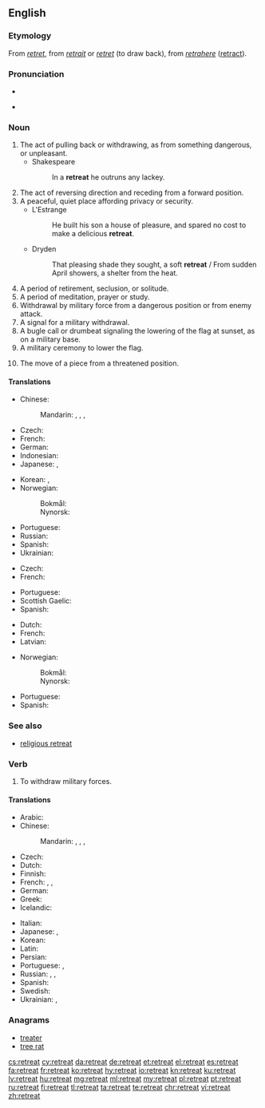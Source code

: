 ==English==

===Etymology===
From {{etyl|enm|en}} ''[[retret]]'', from {{etyl|fro|en}} ''[[retrait]]'' or ''[[retret]]'' (to draw back), from {{etyl|la|en}} ''[[retrahere]]'' ([[retract]]).

===Pronunciation===
* {{audio|en-us-retreat.ogg|Audio (US)|lang=en}}

* {{rhymes|iːt|lang=en}}

===Noun===
{{en-noun}}

# The act of pulling back or withdrawing, as from something dangerous, or unpleasant.
#* Shakespeare
#*: In a '''retreat''' he outruns any lackey.
# The act of reversing direction and receding from a forward position.
# A peaceful, quiet place affording privacy or security.
#* L'Estrange
#*: He built his son a house of pleasure, and spared no cost to make a delicious '''retreat'''.
#* Dryden
#*: That pleasing shade they sought, a soft '''retreat''' / From sudden April showers, a shelter from the heat.
# A period of retirement, seclusion, or solitude.
# A period of meditation, prayer or study.
# Withdrawal by military force from a dangerous position or from enemy attack.
# A signal for a military withdrawal.
# A bugle call or drumbeat signaling the lowering of the flag at sunset, as on a military base.
# A military ceremony to lower the flag.
# {{context|chess|lang=en}} The move of a piece from a threatened position.

====Translations====
{{trans-top|act of pulling back or withdrawing}}
* Chinese:
*: Mandarin: {{t+|cmn|後退|sc=Hani}}, {{t+|cmn|后退|tr=hòutuì|sc=Hani}}, {{t+|cmn|退卻|sc=Hani}}, {{t+|cmn|退却|tr=tuìquè|sc=Hani}}
* Czech: {{t|cs|ústup|m}}
* French: {{t+|fr|retraite|f}}
* German: {{t+|de|Rückzug}}
* Indonesian: {{t+|id|mundur}}
* Japanese: {{t+|ja|退却|tr=たいきゃく, taikyaku|sc=Jpan}}, {{t+|ja|後退|tr=こうたい, kōtai|sc=Jpan}}
{{trans-mid}}
* Korean: {{t+|ko|후퇴|sc=Kore}}, {{t+|ko|퇴각|sc=Kore}}
* Norwegian: 
*: Bokmål: {{t|nb|retrett|m}}
*: Nynorsk: {{t|nn|retrett|m}}
* Portuguese: {{t+|pt|retirada|f}}
* Russian: {{t+|ru|отступле́ние|n}}
* Spanish: {{t+|es|retirarse}}
* Ukrainian: {{t|uk|ві́дступ|m|sc=Cyrl}}
{{trans-bottom}}

{{trans-top|quiet place affording privacy}}
* Czech: {{t+|cs|útočiště|n}}
* French: {{t+|fr|retraite|f}}
{{trans-mid}}
* Portuguese: {{t+|pt|retiro|m}}
* Scottish Gaelic: {{t|gd|cuilidh|f}}
* Spanish: {{t+|es|retiro|m}}
{{trans-bottom}}

{{trans-top|period of meditation, prayer, or study}}
* Dutch: {{t+|nl|retraite|c}}
* French: {{t+|fr|retraite|f}}
* Latvian: {{t+|lv|rekolekcija|f}}
{{trans-mid}}
* Norwegian:
*: Bokmål: {{t|nb|retrett|m}}
*: Nynorsk: {{t|nn|retrett|m}}
* Portuguese: {{t+|pt|retiro|m}}
* Spanish: {{t+|es|retiro}}
{{trans-bottom}}

===See also===
* [[religious retreat]]

===Verb===
{{en-verb}}

# To withdraw military forces.

====Translations====
{{trans-top|to withdraw military forces}}
* Arabic: {{t|ar|تَرَاجَعَ}}
* Chinese:
*: Mandarin: {{t+|cmn|後退|sc=Hani}}, {{t+|cmn|后退|tr=hòutuì|sc=Hani}}, {{t+|cmn|退卻|sc=Hani}}, {{t+|cmn|退却|tr=tuìquè|sc=Hani}}
* Czech: {{t|cs|ustoupit}}
* Dutch: {{t|nl|terugtrekken|alt=zich terugtrekken}}
* Finnish: {{t|fi|peräytyä}}
* French: {{t+|fr|retirer|alt=se retirer}}, {{t+|fr|replier|alt=se replier}}, {{t|fr|[[battre]] en [[retraite]]}}
* German: {{t+|de|zurückziehen|alt=sich zurückziehen}}
* Greek: {{t|el|αποτραβιέμαι}}
* Icelandic: {{t|is|hörfa}}
{{trans-mid}}
* Italian: {{t+|it|ritirarsi}}
* Japanese: {{t+|ja|退却|tr=たいきゃくする, taikyaku suru|alt=退却する|sc=Jpan}}, {{t+|ja|後退|tr=こうたいする, kōtai suru|alt=後退する|sc=Jpan}}
* Korean: {{t+|ko|후퇴하다|sc=Kore}}
* Latin: {{t|la|pedem referre}}
* Persian: {{t+|fa|عقب نشینی|tr=aqab nišīnī}}
* Portuguese: {{t+|pt|retirar}}, {{t|pt|[[retirar]]-[[se]]}}
* Russian: {{t+|ru|отступа́ть|impf}}, {{t+|ru|отступи́ть|pf}}, {{t+|ru|ретирова́ться|impf|pf}}
* Spanish: {{t+|es|retirarse}}
* Swedish: {{t+|sv|retirera}}
* Ukrainian: {{t|uk|відступа́ти|impf|sc=Cyrl}}, {{t|uk|відступи́ти|pf|sc=Cyrl}}
{{trans-bottom}}

===Anagrams===
* [[treater#English|treater]]
* [[tree rat#English|tree rat]]

[[cs:retreat]]
[[cy:retreat]]
[[da:retreat]]
[[de:retreat]]
[[et:retreat]]
[[el:retreat]]
[[es:retreat]]
[[fa:retreat]]
[[fr:retreat]]
[[ko:retreat]]
[[hy:retreat]]
[[io:retreat]]
[[kn:retreat]]
[[ku:retreat]]
[[lv:retreat]]
[[hu:retreat]]
[[mg:retreat]]
[[ml:retreat]]
[[my:retreat]]
[[pl:retreat]]
[[pt:retreat]]
[[ru:retreat]]
[[fi:retreat]]
[[tl:retreat]]
[[ta:retreat]]
[[te:retreat]]
[[chr:retreat]]
[[vi:retreat]]
[[zh:retreat]]